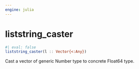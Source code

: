 ```yaml
---
engine: julia
---
```


# liststring_caster {#sec-doc}
    

::: {.callout-note appearance="simple" title="docblock" collapse=false}    


```julia
#| eval: false
liststring_caster(l :: Vector{<:Any})

```

Cast a vector of generic Number type to concrete Float64 type. 
 


:::
    

